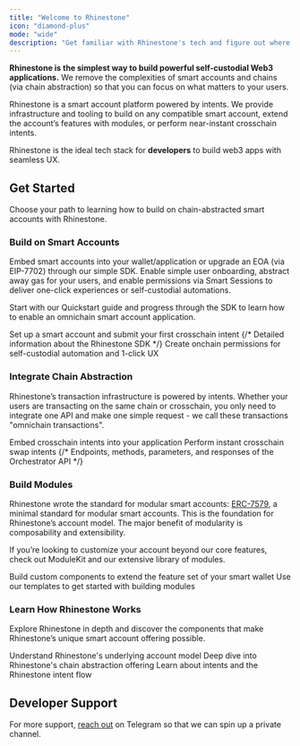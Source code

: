 ```yaml
---
title: "Welcome to Rhinestone"
icon: "diamond-plus"
mode: "wide"
description: "Get familiar with Rhinestone's tech and figure out where to start"
---
```


**Rhinestone is the simplest way to build powerful self-custodial Web3 applications.** We remove the complexities of smart accounts and chains (via chain abstraction) so that you can focus on what matters to your users.

Rhinestone is a smart account platform powered by intents. We provide infrastructure and tooling to build on any compatible smart account, extend the account’s features with modules, or perform near-instant crosschain intents. 

Rhinestone is the ideal tech stack for **developers** to build web3 apps with seamless UX.

## Get Started

Choose your path to learning how to build on chain-abstracted smart accounts with Rhinestone.

### Build on Smart Accounts

Embed smart accounts into your wallet/application or upgrade an EOA (via EIP-7702) through our simple SDK. Enable simple user onboarding, abstract away gas for your users, and enable permissions via Smart Sessions to deliver one-click experiences or self-custodial automations. 

Start with our Quickstart guide and progress through the SDK to learn how to enable an omnichain smart account application.

<div className='grid grid-cols-1 md:grid-cols-3 gap-x-2'>
  <Card title="Quickstart" href="../../sdk/quickstart" img="../../images/cards/quickstart.png">
  Set up a smart account and submit your first crosschain intent
  </Card>
  {/* <Card title="SDK reference" href="../../sdk-reference" img="../../images/cards/sdk_reference.png">
  Detailed information about the Rhinestone SDK
  </Card> */}
  <Card title="Smart Sessions" href="../../sdk/smart-sessions/overview" img="../../images/cards/smart_sessions.png">
  Create onchain permissions for self-custodial automation and 1-click UX
  </Card>
</div>


### Integrate Chain Abstraction

Rhinestone’s transaction infrastructure is powered by intents. Whether your users are transacting on the same chain or crosschain, you only need to integrate one API and make one simple request - we call these transactions "omnichain transactions".

<div className='grid grid-cols-1 md:grid-cols-3 gap-x-2'>
  <Card title="Omnichain Transactions" href="../../sdk/core/send-omnichain-transaction" img="../../images/cards/omnichain_transactions.png">
  Embed crosschain intents into your application
  </Card>
  <Card title="Omnichain Swaps" href="../../sdk/chain-abstraction/omnichain-swaps" img="../../images/cards/omnichain_swaps.png">
  Perform instant crosschain swap intents
  </Card>
  {/* <Card title="API Reference" href="../../api-reference" img="../../images/cards/api_reference.png">
  Endpoints, methods, parameters, and responses of the Orchestrator API
  </Card> */}
</div>

### Build Modules

Rhinestone wrote the standard for modular smart accounts: [ERC-7579](erc7579.com), a minimal standard for modular smart accounts. This is the foundation for Rhinestone’s account model. The major benefit of modularity is composability and extensibility. 

If you’re looking to customize your account beyond our core features, check out ModuleKit and our extensive library of modules.

<div className='grid grid-cols-1 md:grid-cols-3 gap-x-2'>
  <Card title="ModuleKit" href="https://github.com/rhinestonewtf/modulekit" img="../../images/cards/module_kit.png">
  Build custom components to extend the feature set of your smart wallet
  </Card>
  <Card title="Module Template" href="https://github.com/rhinestonewtf/module-template" img="../../images/cards/module_template.png">
  Use our templates to get started with building modules
  </Card>
</div>

### Learn How Rhinestone Works

Explore Rhinestone in depth and discover the components that make Rhinestone’s unique smart account offering possible.

<div className='grid grid-cols-1 md:grid-cols-3 gap-x-2'>
  <Card title="Modular Smart Accounts" href="../concepts/modular-smart-accounts" img="../../images/cards/modular_smart_accounts.png" >
  Understand Rhinestone's underlying account model
  </Card>
  <Card title="Chain Abstraction" href="../concepts/chain-abstraction" img="../../images/cards/chain_abstraction.png" >
  Deep dive into Rhinestone's chain abstraction offering
  </Card>
  <Card title="What are Intents?" href="../concepts/rhinestone-intent-architecture" img="../../images/cards/intents.png" >
  Learn about intents and the Rhinestone intent flow
  </Card>
</div>

## Developer Support

For more support, [reach out](https://t.me/kurt_larsen) on Telegram so that we can spin up a private channel.
